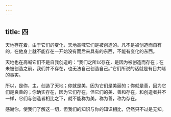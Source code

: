 ```yaml
---
---
---
```

title: 四
---

天地存在着，由于它们的变化，天地高喊它们是被创造的。凡不是被创造而自有的，在他身上就不能存在一开始没有而后来具有的东西，不能有变化的东西。

天地也在高喊它们不是自我创造的：“我们之所以存在，是因为被创造而存在；在未被创造之前，我们并不存在，也无法自己创造自己。”它们所说的话就是有目共睹的事实。

所以，是你，主，创造了天地；你就是美，因为它们是美丽的；你就是善，因为它们是良善的；你确实存在，因为它们存在，但它们的美、善和存在，和创造者并不一样，它们与创造者相比之下，就不能称为美，称为善，称为存在。

感谢你，使我们了解这一切，但我们的知识与你的知识相比，仍然只不过是无知。